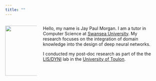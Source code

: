 ```yaml
---
title: ""
---
```


::: {#profile-picture style="float: left; width: 20%; margin-right: 20px;"}
![](images/profile.jpg){style="float: left;" width="161"}
:::

::: {#main-content style="float: left; width: 70%;"}
Hello, my name is Jay Paul Morgan. I am a tutor in Computer Science at [Swansea University](https://www.swansea.ac.uk/staff/j.p.morgan/). My research focuses on the integration of domain knowledge into the design of deep neural networks.

I conducted my post-doc research as part of the the [LIS/DYNI](https://www.lis-lab.fr/dyni/) lab in the [University of Toulon](https://www.univ-tln.fr/-University-of-Toulon-.html).
:::
